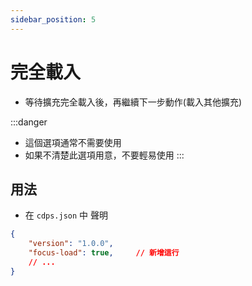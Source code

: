 ```yaml
---
sidebar_position: 5
---
```


# 完全載入
- 等待擴充完全載入後，再繼續下一步動作(載入其他擴充)

:::danger
- 這個選項通常不需要使用
- 如果不清楚此選項用意，不要輕易使用
:::

## 用法
- 在 `cdps.json` 中 聲明
```json
{
    "version": "1.0.0",
    "focus-load": true,     // 新增這行
    // ...
}
```